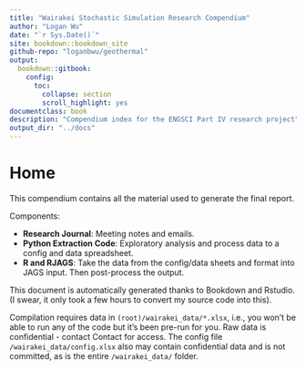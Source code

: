 ```yaml
--- 
title: "Wairakei Stochastic Simulation Research Compendium"
author: "Logan Wu"
date: "`r Sys.Date()`"
site: bookdown::bookdown_site
github-repo: "loganbwu/geothermal"
output:
  bookdown::gitbook:
    config:
      toc:
        collapse: section
        scroll_highlight: yes
documentclass: book
description: "Compendium index for the ENGSCI Part IV research project"
output_dir: "../docs"
---
```


# Home

This compendium contains all the material used to generate the final report.

Components:

- **Research Journal**: Meeting notes and emails.
- **Python Extraction Code**: Exploratory analysis and process data to a config and data spreadsheet.
- **R and RJAGS**: Take the data from the config/data sheets and format into JAGS input. Then post-process the output.

This document is automatically generated thanks to Bookdown and Rstudio. (I swear, it only took a few hours to convert my source code into this).

Compilation requires data in `(root)/wairakei_data/*.xlsx`, i.e., you won't be able to run any of the code but it's been pre-run for you. Raw data is confidential - contact Contact for access.
The config file `/wairakei_data/config.xlsx` also may contain confidential data and is not committed, as is the entire `/wairakei_data/` folder.


